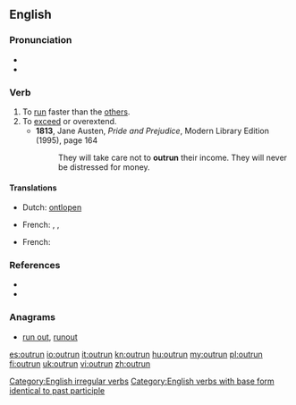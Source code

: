 ==English==

===Pronunciation===
* {{rhymes|ʌn}}
* {{IPA|/ˈɑʊtɻʌn/}}

===Verb===
{{en-verb|outruns|outrunning|outran|outrun}}

# To [[run]] faster than the [[other]]s.
# To [[exceed]] or overextend.
#* '''1813''', Jane Austen, ''Pride and Prejudice'', Modern Library Edition (1995), page 164
#*: They will take care not to '''outrun''' their income.  They will never be distressed for money.

====Translations====
{{trans-top|run faster}}
* Dutch: [[ontlopen]]
{{trans-mid}}
* French: {{t|fr|prendre de l'avance}}, {{t|fr|distancer}}, {{t|fr|prendre de vitesse}}
{{trans-bottom}}
{{trans-top|exceed}}
* French: {{t|fr|dépasser}}
{{trans-mid}}
{{trans-bottom}}

===References===
* {{R:Century 1911}}
* {{R:Webster 1913}}

===Anagrams===
* [[run out#English|run out]], [[runout#English|runout]]

[[Category:English irregular verbs]]
[[Category:English verbs with base form identical to past participle]]

[[es:outrun]]
[[io:outrun]]
[[it:outrun]]
[[kn:outrun]]
[[hu:outrun]]
[[my:outrun]]
[[pl:outrun]]
[[fi:outrun]]
[[uk:outrun]]
[[vi:outrun]]
[[zh:outrun]]